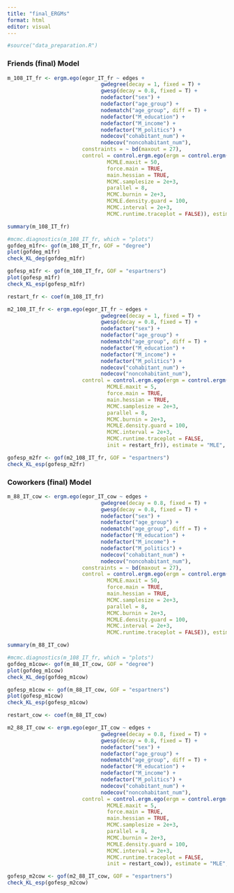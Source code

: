 ---
title: "final_ERGMs"
format: html
editor: visual
---

```{r}
#source("data_preparation.R")
```

### Friends (final) Model

```{r}
m_108_IT_fr <- ergm.ego(egor_IT_fr ~ edges +
                              gwdegree(decay = 1, fixed = T) +
                              gwesp(decay = 0.8, fixed = T) +
                              nodefactor("sex") +
                              nodefactor("age_group") +                      
                              nodematch("age_group", diff = T) +
                              nodefactor("M_education") +                      
                              nodefactor("M_income") +                      
                              nodefactor("M_politics") +                      
                              nodecov("cohabitant_num") +                      
                              nodecov("noncohabitant_num"),
                        constraints = ~ bd(maxout = 27),
                        control = control.ergm.ego(ergm = control.ergm(
                                MCMLE.maxit = 50,
                                force.main = TRUE, 
                                main.hessian = TRUE, 
                                MCMC.samplesize = 2e+3,         
                                parallel = 8,     
                                MCMC.burnin = 2e+3, 
                                MCMLE.density.guard = 100,
                                MCMC.interval = 2e+3, 
                                MCMC.runtime.traceplot = FALSE)), estimate = "MLE", verbose = 3)
```

```{r}
summary(m_108_IT_fr)

#mcmc.diagnostics(m_108_IT_fr, which = "plots")
gofdeg_m1fr<- gof(m_108_IT_fr, GOF = "degree")
plot(gofdeg_m1fr)
check_KL_deg(gofdeg_m1fr)

gofesp_m1fr <- gof(m_108_IT_fr, GOF = "espartners")
plot(gofesp_m1fr)
check_KL_esp(gofesp_m1fr)
```

```{r}
restart_fr <- coef(m_108_IT_fr)
```

```{r}
m2_108_IT_fr <- ergm.ego(egor_IT_fr ~ edges +
                              gwdegree(decay = 1, fixed = T) +
                              gwesp(decay = 0.8, fixed = T) +
                              nodefactor("sex") +
                              nodefactor("age_group") +                      
                              nodematch("age_group", diff = T) +
                              nodefactor("M_education") +                      
                              nodefactor("M_income") +                      
                              nodefactor("M_politics") +                      
                              nodecov("cohabitant_num") +                      
                              nodecov("noncohabitant_num"),
                        control = control.ergm.ego(ergm = control.ergm(
                                MCMLE.maxit = 5,
                                force.main = TRUE, 
                                main.hessian = TRUE, 
                                MCMC.samplesize = 2e+3,         
                                parallel = 8,     
                                MCMC.burnin = 2e+3, 
                                MCMLE.density.guard = 100,
                                MCMC.interval = 2e+3, 
                                MCMC.runtime.traceplot = FALSE,
                                init = restart_fr)), estimate = "MLE", verbose = 3)
```

```{r}
gofesp_m2fr <- gof(m2_108_IT_fr, GOF = "espartners")
check_KL_esp(gofesp_m2fr)
```

### Coworkers (final) Model

```{r}
m_88_IT_cow <- ergm.ego(egor_IT_cow ~ edges +
                              gwdegree(decay = 0.8, fixed = T) +
                              gwesp(decay = 0.8, fixed = T) +
                              nodefactor("sex") +
                              nodefactor("age_group") +                      
                              nodematch("age_group", diff = T) +
                              nodefactor("M_education") +                      
                              nodefactor("M_income") +                      
                              nodefactor("M_politics") +                      
                              nodecov("cohabitant_num") +                      
                              nodecov("noncohabitant_num"),
                        constraints = ~ bd(maxout = 27),
                        control = control.ergm.ego(ergm = control.ergm(
                                MCMLE.maxit = 50,
                                force.main = TRUE, 
                                main.hessian = TRUE, 
                                MCMC.samplesize = 2e+3,         
                                parallel = 8,     
                                MCMC.burnin = 2e+3, 
                                MCMLE.density.guard = 100,
                                MCMC.interval = 2e+3, 
                                MCMC.runtime.traceplot = FALSE)), estimate = "MLE", verbose = 3)
```

```{r}
summary(m_88_IT_cow)

#mcmc.diagnostics(m_108_IT_fr, which = "plots")
gofdeg_m1cow<- gof(m_88_IT_cow, GOF = "degree")
plot(gofdeg_m1cow)
check_KL_deg(gofdeg_m1cow)

gofesp_m1cow <- gof(m_88_IT_cow, GOF = "espartners")
plot(gofesp_m1cow)
check_KL_esp(gofesp_m1cow)
```

```{r}
restart_cow <- coef(m_88_IT_cow)
```

```{r}
m2_88_IT_cow <- ergm.ego(egor_IT_cow ~ edges +
                              gwdegree(decay = 0.8, fixed = T) +
                              gwesp(decay = 0.8, fixed = T) +
                              nodefactor("sex") +
                              nodefactor("age_group") +                      
                              nodematch("age_group", diff = T) +
                              nodefactor("M_education") +                      
                              nodefactor("M_income") +                      
                              nodefactor("M_politics") +                      
                              nodecov("cohabitant_num") +                      
                              nodecov("noncohabitant_num"),
                        control = control.ergm.ego(ergm = control.ergm(
                                MCMLE.maxit = 5,
                                force.main = TRUE, 
                                main.hessian = TRUE, 
                                MCMC.samplesize = 2e+3,         
                                parallel = 8,     
                                MCMC.burnin = 2e+3, 
                                MCMLE.density.guard = 100,
                                MCMC.interval = 2e+3, 
                                MCMC.runtime.traceplot = FALSE,
                                init = restart_cow)), estimate = "MLE", verbose = 3)
```

```{r}
gofesp_m2cow <- gof(m2_88_IT_cow, GOF = "espartners")
check_KL_esp(gofesp_m2cow)
```

